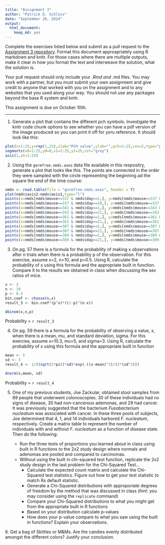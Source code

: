 ```yaml
---
title: "Assignment 3"
author: "Patrick D. Schloss"
date: "September 26, 2014"
output:
  html_document:
    keep_md: yes
---
```


Complete the exercises listed below and submit as a pull request to the [Assignment 3 repository](http://www.github.com/microbialinformatics/assignment03).  Format this document approapriately using R markdown and knitr. For those cases where there are multiple outputs, make it clear in how you format the text and interweave the solution, what the solution is.

Your pull request should only include your *.Rmd and *.md files. You may work with a partner, but you must submit your own assignment and give credit to anyone that worked with you on the assignment and to any websites that you used along your way. You should not use any packages beyond the base R system and knitr.

This assignment is due on October 10th.

------

1.  Generate a plot that contains the different pch symbols. Investigate the knitr code chunk options to see whether you can have a pdf version of the image produced so you can print it off for yoru reference. It should look like this:

   
```r
plot(x=1:25,y=rep(1,25),xlab="PCH value",ylab="",pch=1:25,cex=2,type="p", main="PCH Symbols",axes=F)
segments(x0=1:25,y0=0,x1=1:25,y1=25,col="grey")
axis(1,at=1:25)

```


2.  Using the `germfree.nmds.axes` data file available in this respositry, generate a plot that looks like this. The points are connected in the order they were sampled with the circle representing the beginning ad the square the end of the time course:

    
```r
nmds <- read.table(file = "germfree.nmds.axes", header = T)
plot(nmds$axis2~nmds$axis1,type="l")
points(x=nmds[nmds$mouse==337 & nmds$day==1,], y=nmds[nmds$mouse==337 & nmds$day==1,], pch=16, col="black")
points(x=nmds[nmds$mouse==337 & nmds$day==20,], y=nmds[nmds$mouse==337 & nmds$day==20,], pch=15, col="black")
points(x=nmds[nmds$mouse==343 & nmds$day==1,], y=nmds[nmds$mouse==343 & nmds$day==1,], pch=16, col="blue")
points(x=nmds[nmds$mouse==343 & nmds$day==21,], y=nmds[nmds$mouse==343 & nmds$day==21,], pch=15, col="blue")
points(x=nmds[nmds$mouse==361 & nmds$day==1,], y=nmds[nmds$mouse==361 & nmds$day==1,], pch=16, col="red")
points(x=nmds[nmds$mouse==361 & nmds$day==21,], y=nmds[nmds$mouse==361 & nmds$day==21,], pch=15, col="red")
points(x=nmds[nmds$mouse==387 & nmds$day==1,], y=nmds[nmds$mouse==387 & nmds$day==1,], pch=16, col="green")
points(x=nmds[nmds$mouse==387 & nmds$day==21,], y=nmds[nmds$mouse==387 & nmds$day==21,], pch=15, col="green")
points(x=nmds[nmds$mouse==389 & nmds$day==1,], y=nmds[nmds$mouse==389 & nmds$day==1,], pch=16, col="brown")
points(x=nmds[nmds$mouse==389 & nmds$day==21,], y=nmds[nmds$mouse==389 & nmds$day==21,], pch=15, col="brown")

```


3.  On pg. 57 there is a formula for the probability of making x observations after n trials when there is a probability p of the observation.  For this exercise, assume x=2, n=10, and p=0.5.  Using R, calculate the probability of x using this formula and the appropriate built in function. Compare it to the results we obtained in class when discussing the sex ratios of mice.

```r
x <- 2
n <- 10
p <- 0.5
bin.coef <- choose(n,x)
result_3 <- bin.coef*(p^x)*((1-p)^(n-x))

dbinom(x,n,p)

```
Probability = `r result_3` 

4.  On pg. 59 there is a formula for the probability of observing a value, x, when there is a mean, mu, and standard deviation, sigma.  For this exercise, assume x=10.3, mu=5, and sigma=3.  Using R, calculate the probability of x using this formula and the appropriate built in function
```r
mean <- 5
sd <- 3
result_4 <- 1/((sqrt(2*pi))*sd)*exp(-((x-mean)^2)/(2*(sd^2)))

dnorm(x,mean, sd)

```
Probability = `r result_4` 



5.  One of my previous students, Joe Zackular, obtained stool samples from 89 people that underwent colonoscopies.  30 of these individuals had no signs of disease, 30 had non-cancerous ademonas, and 29 had cancer.  It was previously suggested that the bacterium *Fusobacterium nucleatum* was associated with cancer.  In these three pools of subjects, Joe determined that 4, 1, and 14 individuals harbored *F. nucleatum*, respectively. Create a matrix table to represent the number of individuals with and without _F. nucleatum_ as a function of disease state.  Then do the following:

    * Run the three tests of proportions you learned about in class using built in R  functions to the 2x2 study design where normals and adenomas are pooled and compared to carcinomas.
    * Without using the built in chi-squared test function, replicate the 2x2 study design in the last problem for the Chi-Squared Test...
      * Calculate the expected count matrix and calculate the Chi-Squared test statistics. Figure out how to get your test statistic to match Rs default statistic.
      *	Generate a Chi-Squared distributions with approporiate degrees of freedom by the method that was discussed in class (hint: you may consider using the `replicate` command)
      * Compare your Chi-Squared distributions to what you might get from the appropriate built in R functions
      * Based on your distribution calculate p-values
      * How does your p-value compare to what you saw using the built in functions? Explain your observations.


6\.  Get a bag of Skittles or M&Ms.  Are the candies evenly distributed amongst the different colors?  Justify your conclusion.

